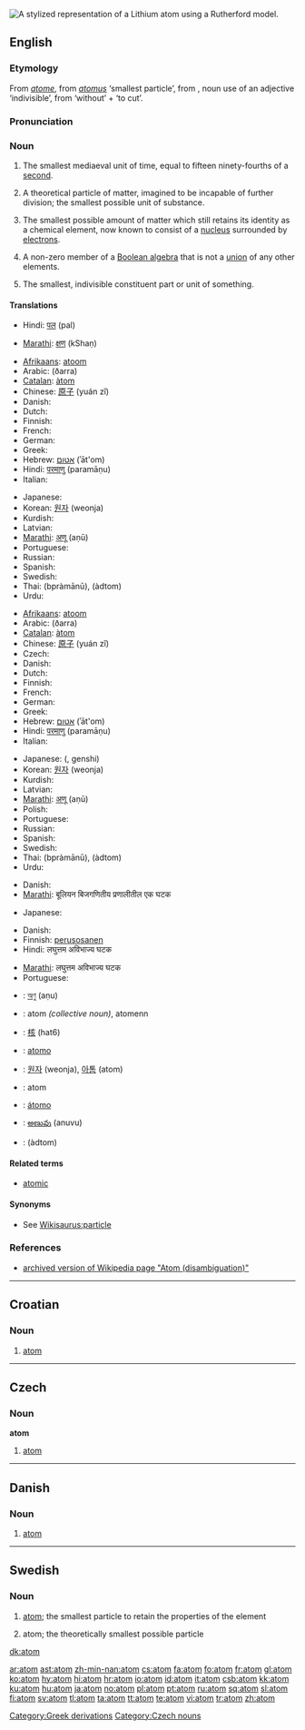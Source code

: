 [[Image:Stylised Lithium Atom.svg|thumb|right|A stylized representation of a [[Lithium]] atom using a Rutherford model.]]
{{Wikisaurus-link|particle}}
{{wikipedia}}
==English==

===Etymology===
From {{OF.}} ''[[atome]]'', from {{L.}} ''[[atomus]]'' ‘smallest particle’, from {{AGr.}} '''{{polytonic|[[ἄτομος]]}}''', noun use of an adjective ‘indivisible’, from '''{{polytonic|[[ἀ-]]}}''' ‘without’ + '''{{polytonic|[[τέμνειν]]}}''' ‘to cut’.

===Pronunciation===
{{IPA|/ˈætəm/}}

===Noun===
{{en-noun}}

# {{obsolete}} The smallest mediaeval unit of time, equal to fifteen ninety-fourths of a [[second]].
# {{historical}} A theoretical particle of matter, imagined to be incapable of further division; the smallest possible unit of substance.
# {{physics}} The smallest possible amount of matter which still retains its identity as a chemical element, now known to consist of a [[nucleus]] surrounded by [[electrons]].
# {{mathematics}} A non-zero member of a [[wikipedia:Boolean algebra|Boolean algebra]] that is not a [[union]] of any other elements.
# The smallest, indivisible constituent part or unit of something.

====Translations====
{{trans-top|small unit of time (Obsolete)}}
* Hindi: [[पल]] (pal)
{{trans-mid}}
* [[Marathi]]: [[क्षण]] (kShaṇ)
{{trans-bottom}}

{{trans-top|historical: theoretical particle of matter}}
* [[Afrikaans]]: [[atoom]]
* Arabic: {{ARchar|[[ذرة]]}} (ðarra) {{f}}
* [[Catalan]]: [[àtom]]
* Chinese: [[原子]] (yuán zǐ)
* Danish: {{t-|da|atom|n}}
* Dutch: {{t+|nl|atoom|n}}
* Finnish: {{t+|fi|atomi}}
* French: {{t+|fr|atome|m}}
* German: {{t-|de|Atom|n}}
* Greek: {{t+|el|άτομο|n|sc=Grek}}
* Hebrew: [[אטום]] (ʾāt'om) {{m}}
* Hindi: [[परमाणु]] (paramāṇu)
* Italian: {{t+|it|atomo|m}}
{{trans-mid}}
* Japanese: {{t+|ja|元素|tr=genso|sc=Jpan}}
* Korean: [[원자]] (weonja)
* Kurdish: {{t+|ku|ئه‌تۆم|sc=KUchar}}
* Latvian: {{t-|lv|atoms|m|xs=Latvian}}
* [[Marathi]]: [[अणू]] (aṇū)
* Portuguese: {{t+|pt|átomo|m}}
* Russian: {{t+|ru|атом|m|tr=átom|sc=Cyrl}}
* Spanish: {{t+|es|átomo|m}}
* Swedish: {{t+|sv|atom|c}}
* Thai: {{THchar|[[ปรมาณู]]}} (bpràmānū), {{THchar|[[อะตอม]]}} (àdtom)
* Urdu: {{URchar|[[جوہر]]}} {{m}}
{{trans-bottom}}

{{trans-top|physics: smallest possible amount of matter retaining its chemical properties}}
* [[Afrikaans]]: [[atoom]]
* Arabic: {{ARchar|[[ذرة]]}} (ðarra) {{f}}
* [[Catalan]]: [[àtom]]
* Chinese: [[原子]] (yuán zǐ)
* Czech: {{t+|cs|atom|m}}
* Danish: {{t-|da|atom|n}}
* Dutch: {{t+|nl|atoom|n}}
* Finnish: {{t+|fi|atomi}}
* French: {{t+|fr|atome|m}}
* German: {{t-|de|Atom|n}}
* Greek: {{t+|el|άτομο|n|sc=Grek}}
* Hebrew: [[אטום]] (ʾāt'om) {{m}}
* Hindi: [[परमाणु]] (paramāṇu)
* Italian: {{t+|it|atomo|m}}
{{trans-mid}}
* Japanese: {{Jpan|[[原子]]}} ({{Jpan|[[げんし]]}}, genshi)
* Korean: [[원자]] (weonja)
* Kurdish: {{KUchar|[[ئه‌تۆم]]}}
* Latvian: {{t-|lv|atoms|xs=Latvian}}
* [[Marathi]]: [[अणू]] (aṇū)
* Polish: {{t+|pl|atom|m}}
* Portuguese: {{t+|pt|átomo|m}}
* Russian: {{t+|ru|атом|m|tr=átom|sc=Cyrl}}
* Spanish: {{t+|es|átomo|m}}
* Swedish: {{t+|sv|atom|c}}
* Thai: {{THchar|[[ปรมาณู]]}} (bpràmānū), {{THchar|[[อะตอม]]}} (àdtom)
* Urdu: {{URchar|[[جوہر]]}} {{m}}
{{trans-bottom}}

{{trans-top|mathematics: a kind of member of a Boolean algebra}}
* Danish: {{t-|da|atom|n}}
* [[Marathi]]: बूलियन बिजगणितीय प्रणालीतील एक घटक
{{trans-mid}}
* Japanese: {{t+|ja|原子|tr=genshi|sc=Jpan}}
{{trans-bottom}}

{{trans-top|the smallest indivisible consituent}}
* Danish: {{t-|da|atom|n}}
* Finnish: [[perusosanen]]
* Hindi: लघुत्तम अविभाज्य घटक
{{trans-mid}}
* [[Marathi]]: लघुत्तम अविभाज्य घटक
* Portuguese: {{t+|pt|átomo|m}}
{{trans-bottom}}

{{checktrans}}
{{top}}
*{{ttbc|Bengali}}: [[অণু]] (aṇu)
*{{ttbc|Breton}}: atom ''(collective noun)'', atomenn {{f}} {{s}}
*{{ttbc|Cantonese}}: [[核]] (hat6)
*{{ttbc|Interlingua}}: [[atomo]]
{{mid}}
*{{ttbc|Korean}}: [[원자]] (weonja), [[아톰]] (atom)
*{{ttbc|Romanian}}: atom {{m}}
*{{ttbc|Spanish}}: [[átomo]] {{m}}
*{{ttbc|Telugu}}: [[అణువు]] (anuvu)
*{{ttbc|Thai}}: {{THchar|[[อะตอม]]}} (àdtom)
{{bottom}}

====Related terms====
*[[atomic]]

====Synonyms====
* See [[Wikisaurus:particle]]

===References===
*[http://en.wikipedia.org/w/index.php?title=Atom_(disambiguation)&direction=next&oldid=4826336 archived version of Wikipedia page "Atom (disambiguation)"]

[[Category:Greek derivations]]

----

==Croatian==

===Noun===
{{hr-noun|m}}

# [[#English|atom]]

----

==Czech==

===Noun===
'''atom''' {{m}}

# [[#English|atom]] {{physics|lang=cs}}

[[Category:Czech nouns]]

----

==Danish==

===Noun===
{{da-noun|et|atom|atomet|atomer|atomerne}}

# [[#English|atom]]

----

==Swedish==

===Noun===
{{sv-noun-reg-er}}

# [[#English|atom]]; the smallest particle to retain the properties of the element
# {{historical|lang=sv}} atom; the theoretically smallest possible particle

[[dk:atom]]

[[ar:atom]]
[[ast:atom]]
[[zh-min-nan:atom]]
[[cs:atom]]
[[fa:atom]]
[[fo:atom]]
[[fr:atom]]
[[gl:atom]]
[[ko:atom]]
[[hy:atom]]
[[hi:atom]]
[[hr:atom]]
[[io:atom]]
[[id:atom]]
[[it:atom]]
[[csb:atom]]
[[kk:atom]]
[[ku:atom]]
[[hu:atom]]
[[ja:atom]]
[[no:atom]]
[[pl:atom]]
[[pt:atom]]
[[ru:atom]]
[[sq:atom]]
[[sl:atom]]
[[fi:atom]]
[[sv:atom]]
[[tl:atom]]
[[ta:atom]]
[[tt:atom]]
[[te:atom]]
[[vi:atom]]
[[tr:atom]]
[[zh:atom]]